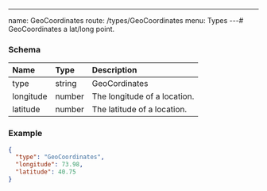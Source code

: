 ---
name: GeoCoordinates
route: /types/GeoCoordinates
menu: Types
---# GeoCoordinates
a lat/long point.


### Schema
| Name | Type | Description |
|:-----| :--- | :---------- |
| type | string | GeoCordinates  |
| longitude | number | The longitude of a location.  |
| latitude | number | The latitude of a location.  |

### Example
```json
{
  "type": "GeoCoordinates",
  "longitude": 73.98,
  "latitude": 40.75
}
```
